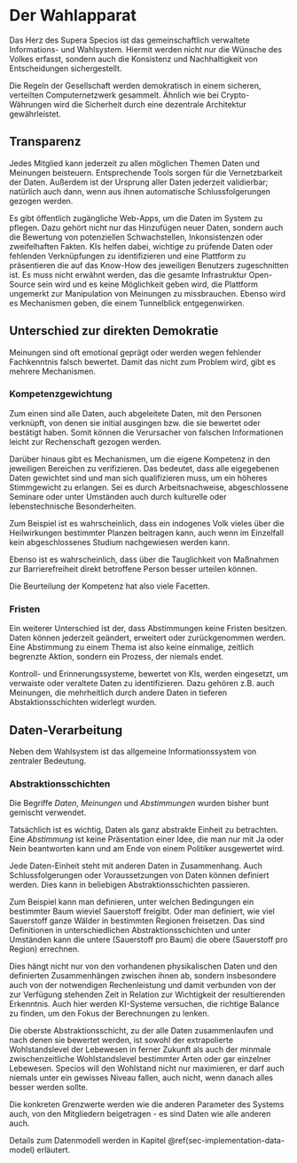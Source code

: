 # Der Wahlapparat {#sec-implementation-elections}

Das Herz des Supera Specios ist das gemeinschaftlich verwaltete Informations- und Wahlsystem.
Hiermit werden nicht nur die Wünsche des Volkes erfasst,
sondern auch die Konsistenz und Nachhaltigkeit von Entscheidungen sichergestellt.

Die Regeln der Gesellschaft werden demokratisch in einem sicheren, verteilten Computernetzwerk gesammelt.
Ähnlich wie bei Crypto-Währungen wird die Sicherheit durch eine dezentrale Architektur gewährleistet.

## Transparenz

Jedes Mitglied kann jederzeit zu allen möglichen Themen Daten und Meinungen beisteuern.
Entsprechende Tools sorgen für die Vernetzbarkeit der Daten.
Außerdem ist der Ursprung aller Daten jederzeit validierbar;
natürlich auch dann, wenn aus ihnen automatische Schlussfolgerungen gezogen werden.

Es gibt öffentlich zugängliche Web-Apps, um die Daten im System zu pflegen.
Dazu gehört nicht nur das Hinzufügen neuer Daten,
sondern auch die Bewertung von potenziellen Schwachstellen, Inkonsistenzen oder zweifelhaften Fakten.
KIs helfen dabei, wichtige zu prüfende Daten oder fehlenden Verknüpfungen zu identifizieren
und eine Plattform zu präsentieren die auf das Know-How des jeweiligen Benutzers zugeschnitten ist.
Es muss nicht erwähnt werden, das die gesamte Infrastruktur Open-Source sein wird
und es keine Möglichkeit geben wird, die Plattform ungemerkt zur Manipulation von Meinungen zu missbrauchen.
Ebenso wird es Mechanismen geben, die einem Tunnelblick entgegenwirken.

## Unterschied zur direkten Demokratie

Meinungen sind oft emotional geprägt oder werden wegen fehlender Fachkenntnis falsch bewertet.
Damit das nicht zum Problem wird, gibt es mehrere Mechanismen.

### Kompetenzgewichtung

Zum einen sind alle Daten, auch abgeleitete Daten, mit den Personen verknüpft,
von denen sie initial ausgingen bzw. die sie bewertet oder bestätigt haben.
Somit können die Verursacher von falschen Informationen leicht zur Rechenschaft gezogen werden.

Darüber hinaus gibt es Mechanismen, um die eigene Kompetenz in den jeweiligen Bereichen zu verifizieren.
Das bedeutet, dass alle eigegebenen Daten gewichtet sind
und man sich qualifizieren muss, um ein höheres Stimmgewicht zu erlangen.
Sei es durch Arbeitsnachweise, abgeschlossene Seminare
oder unter Umständen auch durch kulturelle oder lebenstechnische Besonderheiten.

Zum Beispiel ist es wahrscheinlich,
dass ein indogenes Volk vieles über die Heilwirkungen bestimmter Planzen beitragen kann,
auch wenn im Einzelfall kein abgeschlossenes Studium nachgewiesen werden kann.

Ebenso ist es wahrscheinlich, dass über die Tauglichkeit von Maßnahmen zur Barrierefreiheit
direkt betroffene Person besser urteilen können.

Die Beurteilung der Kompetenz hat also viele Facetten.

### Fristen

Ein weiterer Unterschied ist der, dass Abstimmungen keine Fristen besitzen.
Daten können jederzeit geändert, erweitert oder zurückgenommen werden.
Eine Abstimmung zu einem Thema ist also keine einmalige, zeitlich begrenzte Aktion,
sondern ein Prozess, der niemals endet.

Kontroll- und Erinnerungssysteme, bewertet von KIs, werden eingesetzt,
um verwaiste oder veraltete Daten zu identifizieren.
Dazu gehören z.B. auch Meinungen, die mehrheitlich 
durch andere Daten in tieferen Abstaktionsschichten widerlegt wurden.

## Daten-Verarbeitung

Neben dem Wahlsystem ist das allgemeine Informationssystem von zentraler Bedeutung.

### Abstraktionsschichten

Die Begriffe _Daten_, _Meinungen_ und _Abstimmungen_ wurden bisher bunt gemischt verwendet.

Tatsächlich ist es wichtig, Daten als ganz abstrakte Einheit zu betrachten.
Eine _Abstimmung_ ist keine Präsentation einer Idee, die man nur mit Ja oder Nein beantworten kann
und am Ende von einem Politiker ausgewertet wird.

Jede Daten-Einheit steht mit anderen Daten in Zusammenhang.
Auch Schlussfolgerungen oder Voraussetzungen von Daten können definiert werden.
Dies kann in beliebigen Abstraktionsschichten passieren.

Zum Beispiel kann man definieren, unter welchen Bedingungen ein bestimmter Baum wieviel Sauerstoff freigibt.
Oder man definiert, wie viel Sauerstoff ganze Wälder in bestimmten Regionen freisetzen.
Das sind Definitionen in unterschiedlichen Abstraktionsschichten 
und unter Umständen kann die untere (Sauerstoff pro Baum) die obere (Sauerstoff pro Region) errechnen.

Dies hängt nicht nur von den vorhandenen physikalischen Daten 
und den definierten Zusammenhängen zwischen ihnen ab,
sondern insbesondere auch von der notwendigen Rechenleistung und damit verbunden
von der zur Verfügung stehenden Zeit in Relation zur Wichtigkeit der resultierenden Erkenntnis.
Auch hier werden KI-Systeme versuchen, die richtige Balance zu finden,
um den Fokus der Berechnungen zu lenken.

Die oberste Abstraktionsschicht, zu der alle Daten zusammenlaufen und nach denen sie bewertet werden,
ist sowohl der extrapolierte Wohlstandslevel der Lebewesen in ferner Zukunft
als auch der minmale zwischenzeitliche Wohlstandslevel bestimmter Arten 
oder gar einzelner Lebewesen.
Specios will den Wohlstand nicht nur maximieren, er darf auch niemals unter ein gewisses Niveau fallen,
auch nicht, wenn danach alles besser werden sollte.

Die konkreten Grenzwerte werden wie die anderen Parameter des Systems auch,
von den Mitgliedern beigetragen - es sind Daten wie alle anderen auch.

Details zum Datenmodell werden in Kapitel \@ref(sec-implementation-data-model) erläutert.
